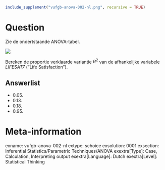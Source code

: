 ```{r, echo = FALSE, results = "hide"}
include_supplement("vufgb-anova-002-nl.png", recursive = TRUE)
```

Question
========
Zie de ondertstaande ANOVA-tabel.

![](vufgb-anova-002-nl.png)

Bereken de proportie verklaarde variantie $R^2$ van de afhankelijke variabele *LIFESAT7* ("Life Satisfaction").

Answerlist
----------
* 0.05.
* 0.13.
* 0.18.
* 0.95.

Meta-information
================
exname: vufgb-anova-002-nl
extype: schoice
exsolution: 0001
exsection: Inferential Statistics/Parametric Techniques/ANOVA
exextra[Type]: Case, Calculation, Interpreting output
exextra[Language]: Dutch
exextra[Level]: Statistical Thinking